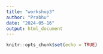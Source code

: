 ```yaml
---
title: "workshop3"
author: "Prabhu"
date: "2024-05-16"
output: html_document
---
```


```r
knitr::opts_chunk$set(echo = TRUE)
```
